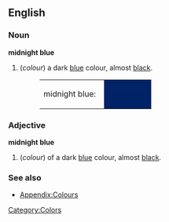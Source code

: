 {{Wikipedia}}
==English==

===Noun===
'''midnight blue'''
#(''colour'') a dark [[blue]] colour, almost [[black]].
#:<table><tr><td>midnight blue: &nbsp;</td><td bgcolor="#002266" width="80">&nbsp; </td></tr></table>

===Adjective===
'''midnight blue'''
#(''colour'') of a dark [[blue]] colour, almost [[black]].

===See also===
*[[Wiktionary_Appendix:Colours|Appendix:Colours]]

[[Category:Colors]]